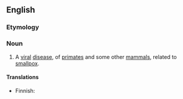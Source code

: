 ==English==

===Etymology===
{{compound|monkey|pox}}

===Noun===
{{wikipedia}}
{{en-noun|es}}

# {{context|disease|lang=en}} A [[viral]] [[disease]], of [[primate]]s and some other [[mammal]]s, related to [[smallpox]].

====Translations====
{{trans-top|viral disease}}
* Finnish: {{t-|fi|apinarokko}}
{{trans-mid}}
{{trans-bottom}}